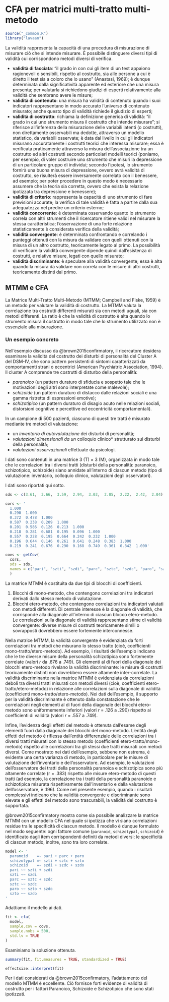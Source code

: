 # CFA per matrici multi-tratto multi-metodo {#ch-mmm}

```r
source("_common.R")
library("lavaan")
```

La validità rappresenta la capacità di una procedura di misurazione di misurare ciò che si intende misurare. È possibile distinguere diversi tipi di validità cui corrispondono metodi diversi di verifica. 

- **validità di facciata**: "il grado in con cui gli item di un test appaiono ragionevoli o sensibili, rispetto al costrutto, sia alle persone a cui è diretto il test sia a coloro che lo usano" (Anastasi, 1969); è dunque determinata dalla significatività apparente ed esteriore che una misura presenta; per valutarla si richiedono giudizi di esperti relativamente alla validità che sembrano avere le misure;
- **validità di contenuto**: una misura ha validità di contenuto quando i suoi indicatori rappresentano in modo accurato l'universo di contenuto misurato; anche questo tipo di validità richiede il giudizio di esperti;
- **validità di costrutto**: richiama la definizione generica di validità: "il grado in cui uno strumento misura il costrutto che intende misurare"; si riferisce all'inferenza della misurazione delle variabili latenti (o costrutti), non direttamente osservabili ma dedotte, attraverso un modello statistico, da variabili osservate; è data dal livello in cui gli indicatori misurano accuratamente i costrutti teorici che interessa misurare; essa è verificata praticamente attraverso la misura dell'associazione tra un costrutto ed altri costrutti secondo particolari modelli teorici (poniamo, per esempio, di voler costruire uno strumento che misuri la depressione di un particolare gruppo di individui; secondo l'ipotesi, lo strumento fornirà una buona misura di depressione, ovvero avrà validità di costrutto, se risulterà essere inversamente correlato con il benessere, ad esempio; per poter procedere in questo modo è necessario assumere che la teoria sia corretta, ovvero che esista la relazione ipotizzata tra depressione e benessere);
- **validità di criterio**: rappresenta la capacità di uno strumento di fare previsioni accurate; la verifica di tale validità è fatta a partire dalla sua adeguatezza nel predire un criterio esterno;
- **validità concorrente**: è determinata osservando quanto lo strumento correla con altri strumenti che il ricercatore ritiene validi nel misurare la stessa caratteristica; l'osservazione di una forte relazione statisticamente è considerata verifica della validità;
- **validità convergente**: è determinata confrontando e correlando i punteggi ottenuti con la misura da validare con quelli ottenuti con la misura di un altro costrutto, teoricamente legato al primo. La possibilità di verificare la validità convergente dipende quindi dall'esistenza di costrutti, e relative misure, legati con quello misurato;
- **validità discriminante**: è speculare alla validità convergente; essa è alta quando la misura da validare non correla con le misure di altri costrutti, teoricamente distinti dal primo.

## MTMM e CFA

La Matrice Multi-Tratto Multi-Metodo (MTMM; Campbell and Fiske, 1959) è un metodo per valutare la validità di costrutto. La MTMM valuta la correlazione tra costrutti differenti misurati sia con metodi uguali, sia con metodi differenti. La ratio è che la validità di costrutto è alta quando lo strumento misura il costrutto in modo tale che lo strumento utilizzato non è essenziale alla misurazione. 

### Un esempio concreto

Nell'esempio discusso da @brown2015confirmatory, il ricercatore desidera esaminare la validità del costrutto dei disturbi di personalità del Cluster A del DSM-IV, che sono pattern persistenti di sintomi caratterizzati da comportamenti strani o eccentrici (American Psychiatric Association, 1994). Il cluster A comprende tre costrutti di disturbo della personalità: 

- *paranoico* (un pattern duraturo di sfiducia e sospetto tale che le motivazioni degli altri sono interpretate come malevole); 
- *schizoide* (un pattern duraturo di distacco dalle relazioni sociali e una gamma ristretta di espressioni emotive); 
- *schizotipico* (un pattern duraturo di disagio acuto nelle relazioni sociali, distorsioni cognitive e percettive ed eccentricità comportamentali). 

In un campione di 500 pazienti, ciascuno di questi tre tratti è misurato mediante tre metodi di valutazione: 

- un *inventario di autovalutazione* dei disturbi di personalità; 
- *valutazioni dimensionali da un *colloquio clinico* strutturato sui disturbi della personalità; 
- *valutazioni osservazionali* effettuate da psicologi.

I dati sono contenuti in una matrice 3 (T) × 3 (M), organizzata in modo tale che le correlazioni tra i diversi tratti (disturbi della personalità: paranoico, schizotipico, schizoide) siano annidate all'interno di ciascun metodo (tipo di valutazione: inventario, colloquio clinico, valutazioni degli osservatori). 

I dati sono riportati qui sotto.

```r
sds <- c(3.61,  3.66,  3.59,  2.94,  3.03,  2.85,  2.22,  2.42,  2.04)

cors <- '
  1.000 
  0.290  1.000 
  0.372  0.478  1.000 
  0.587  0.238  0.209  1.000 
  0.201  0.586  0.126  0.213  1.000 
  0.218  0.281  0.681  0.195  0.096  1.000 
  0.557  0.228  0.195  0.664  0.242  0.232  1.000 
  0.196  0.644  0.146  0.261  0.641  0.248  0.383  1.000 
  0.219  0.241  0.676  0.290  0.168  0.749  0.361  0.342  1.000'

covs <- getCov(
  cors, 
  sds = sds, 
  names = c("pari", "szti", "szdi", "parc", "sztc", "szdc", "paro", "szto", "szdo")
  )
```

<!-- La MTMM è una matrice di correlazione simmetrica con un'eccezione: le stime di affidabilità (es. alpha di Cronbach) delle misure sono inserite nella diagonale al posto dei valori 1 (es., nei dati in esame la stima di coerenza interna della misura inventariale della personalità paranoica è .93). Come notano Campbell e Fiske (1959), idealmente la diagonale di affidabilità dovrebbe contenere i coefficienti più grandi nella matrice; cioè, la misura dovrebbe essere più fortemente correlata con se stessa che con qualsiasi altro indicatore nella matrice MTMM. -->

La matrice MTMM è costituita da due tipi di blocchi di coefficienti.

1. Blocchi di mono-metodo, che contengono correlazioni tra indicatori derivati dallo stesso metodo di valutazione.
2. Blocchi etero-metodo, che contengono correlazioni tra indicatori valutati con metodi differenti. Di centrale interesse è la diagonale di validità, che corrisponde alla diagonale all'interno di ciascun blocco etero-metodo. Le correlazioni sulla diagonale di validità rappresentano stime di validità convergente: diverse misure di costrutti teoricamente simili o sovrapposti dovrebbero essere fortemente interconnesse. 

Nella matrice MTMM, la validità convergente è evidenziata da forti correlazioni tra metodi che misurano lo stesso tratto (cioè, coefficienti mono-tratto/etero-metodo). Ad esempio, i risultati dell'esempio indicano che le tre diverse misure della personalità schizotipica sono fortemente correlate (valori $r$ da .676 a .749). Gli elementi al di fuori della diagonale dei blocchi etero-metodo rivelano la validità discriminante: le misure di costrutti teoricamente distinti non dovrebbero essere altamente inter-correlate. La validità discriminante nella matrice MTMM è evidenziata da correlazioni deboli tra diversi tratti misurati con metodi diversi (cioè, coefficienti etero-tratto/etero-metodo) in relazione alle correlazioni sulla diagonale di validità (coefficienti mono-tratto/etero-metodo). Nei dati dell'esempio, il supporto per la validità discriminante è ottenuto dalla constatazione che le correlazioni negli elementi al di fuori della diagonale dei blocchi etero-metodo sono uniformemente inferiori (valori $r$ = .126 a .290) rispetto ai coefficienti di validità (valori $r$ = .557 a .749).

Infine, l'evidenza degli effetti del metodo è ottenuta dall'esame degli elementi fuori dalla  diagonale dei blocchi del mono-metodo. L'entità degli effetti del metodo è riflessa dall'entità differenziale delle correlazioni tra i diversi tratti misurati con lo stesso metodo (coefficienti etero-tratto/mono-metodo) rispetto alle correlazioni tra gli stessi due tratti misurati con metodi diversi. Come mostrato nei dati dell'esempio, sebbene non estrema, è evidente una certa varianza di metodo, in particolare per le misure di valutazione dell'inventario e dell'osservatore. Ad esempio, le valutazioni dell'osservatore dei tratti della personalità paranoica e schizotipica sono più altamente correlate (r = .383) rispetto alle misure etero-metodo di questi tratti (ad esempio, la correlazione tra i tratti della personalità paranoide e schizotipica misurata rispettivamente dall'inventario e dalla valutazione dell'osservatore, è .196). Come nel presente esempio, quando i risultati complessivi indicano che la validità convergente e discriminante sono elevate e gli effetti del metodo sono trascurabili, la validità del costrutto è supportata.

@brown2015confirmatory mostra come sia possibile analizzare la matrice MTMM con un modello CFA nel quale si ipotizza che vi siano correlazioni residue tra le specificità di ciascun metodo. Il modello è dunque formulato nel modo seguente: ogni fattore comune (`paranoid`, `schizotypal`, `schizoid`) è identificato dagli item corrispondenti definiti da metodi diversi; le specificità di ciascun metodo, inoltre, sono tra loro correlate.

```r
model <- '
  paranoid    =~ pari + parc + paro
  schizotypal =~ szti + sztc + szto
  schizoid    =~ szdi + szdc + szdo
  pari ~~ szti + szdi
  szti ~~ szdi
  parc ~~ sztc + szdc
  sztc ~~ szdc
  paro ~~ szto + szdo
  szto ~~ szdo
'  
```

Adattiamo il modello ai dati.

```r
fit <- cfa(
  model, 
  sample.cov = covs, 
  sample.nobs = 500, 
  std.lv = TRUE
)
```

Esaminiamo la soluzione ottenuta.

```r
summary(fit, fit.measures = TRUE, standardized = TRUE)
```

```r
effectsize::interpret(fit)
```

Per i dati considerati da @brown2015confirmatory, l'adattamento del modello MTMM è eccellente. Ciò fornisce forti evidenze di validità di costrutto per i fattori Paranoico, Schizoide e Schizotipico che sono stati ipotizzati.

